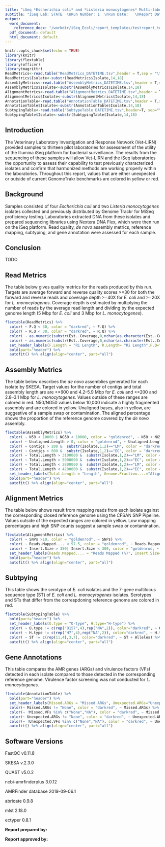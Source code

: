 ```yaml
---
title: "iSeq *Escherichia coli* and *Listeria monocytogenes* Multi-laboratory Validation"
subtitle: "iSeq Lab: STATE  \nRun Number: 1  \nRun Date:   \nReport Date: `r format(Sys.time(), '%B %d, %Y')`"
output:
  word_document: 
    reference_docx: "/workdir/iSeq_Ecoli/report_templates/testreport_template.docx"
  pdf_document: default
  html_document: default
---
```


```r
knitr::opts_chunk$set(echo = TRUE)
library(knitr)
library(flextable)
library(officer)
library(magrittr)
ReadMetrics<-read.table("ReadMetrics_DATETIME.tsv",header = T,sep = "\t",check.names=T)
ReadMetrics$Isolate<-substr(ReadMetrics$Isolate,14,18)
AssemblyMetrics<-read.table("AssemblyMetrics_DATETIME.tsv",header = T,sep = "\t",check.names=T)
AssemblyMetrics$Isolate<-substr(AssemblyMetrics$Isolate,14,18)
AlignmentMetrics<-read.table("AlignmentMetrics_DATETIME.tsv",header = T,sep = "\t",check.names=T)
AlignmentMetrics$Isolate<-substr(AlignmentMetrics$Isolate,14,18)
AnnotationTable<-read.table("AnnotationTable_DATETIME.tsv",header = T,sep = "\t",check.names=T)
AnnotationTable$Isolate<-substr(AnnotationTable$Isolate,14,18)
SubtypingTable<-read.table("SubtypeTable_DATETIME.tsv",header=T, sep="\t",check.names=T)
SubtypingTable$Isolate<-substr(SubtypingTable$Isolate,14,18)
```
## Introduction
The Veterinary Laboratory Investigation and Response Network (Vet-LIRN) provided samples to thirteen pilot laboratories for assessment of the utility of the Illumina iSeq platform for bacterial surveillance. The results from the sequencing of these samples will allow Vet-LIRN and the iSeq laboratories the opportunity to assess their capability to test previously characterized isolates and confirm that harmonized methods are working properly within the laboratories. Throughout this report, values that are either unexpected or outside of current GenomeTrakr benchmarks are colored in yellow or red.

## Background
Samples consisted of four *Escherichia coli* and two *Listeria monocytogenes* isolates collected and previously distributed by Genome Trackr for MiSeq proficiency testing. Laboratories extracted DNA from these isolates and prepared sequencing libraries using Nextera DNA Flex, which were then run on the iSeq platform. Read quality, *de novo* assembly metrics, reference mapping, subtyping, and gene annotation were assessed for each sample.

## Conclusion
TODO

## Read Metrics
The table below gives quality metrics for the reads produced by this run. Targets are average forward and reverse quality scores >=30 for both the forward and reverse reads and coverage depth >=40X  for *E. coli* and >=20X for *L. monocytogenes*. Coverage depth is estimated by multiplying the number of reads by the average read length and dividing by the expected genome length (5 Mbp for *E. coli* and 3 Mbp for *L. monocytogenes*). 
```r

flextable(ReadMetrics) %>% 
  color( ~ F.Q < 30, color = "darkred", ~ F.Q) %>%
  color( ~ R.Q < 30, color = "darkred", ~ R.Q) %>%
  color( ~ as.numeric(substr(Est..Coverage,0,nchar(as.character(Est..Coverage))-1))<40 & substr(Isolate,1,2)=="EC", color = "darkred", ~ Est..Coverage) %>%
  color( ~ as.numeric(substr(Est..Coverage,0,nchar(as.character(Est..Coverage))-1))<20 & substr(Isolate,1,2)=="LM", color = "darkred", ~ Est..Coverage) %>%
  set_header_labels(F.Length = "R1 Length", R.Length= "R2 Length",F.Q="R1 Quality", R.Q = "R2 Quality", Est..Coverage = "Est. Depth") %>%
  bold(part="header") %>%
  autofit() %>% align(align="center", part="all")
```


## Assembly Metrics
The table below describes the *de novo* assemblies generated for each isolate by SKESA. Target values for the number of contigs and total assembly length are are <=600 and 4.2--5.9 Mbp for *E. coli* and <=200 and 2.8--3.1 Mbp for *L. monocytogenes*. Values outside of these ranges are colored in red. N50/NG50 values below 10,000 indicate a highly fragmented assembly and are colored in yellow. Unaligned bases, also in yellow, are suggestive of a sample swap or contamination. The aligned percentage shows the proportion of the reference genome covered by the *de novo* assembly. 
```r

flextable(AssemblyMetrics) %>%
  color( ~ N50 < 10000 | NG50 < 10000, color = "goldenrod", ~ N50 + NG50) %>%
  color( ~ Unaligned.Length > 0, color = "goldenrod", ~ Unaligned.Length) %>%
  color( ~ Contigs > 200 &  substr(Isolate,1,2)=="LM", color = "darkred", ~ Contigs) %>%
  color( ~ Contigs > 600 &  substr(Isolate,1,2)=="EC", color = "darkred", ~ Contigs) %>%
  color( ~ Total.Length > 3100000 &  substr(Isolate,1,2)=="LM", color = "darkred", ~ Total.Length) %>%
  color( ~ Total.Length > 5900000 &  substr(Isolate,1,2)=="EC", color = "darkred", ~ Total.Length) %>%
  color( ~ Total.Length < 2800000 &  substr(Isolate,1,2)=="LM", color = "darkred", ~ Total.Length) %>%
  color( ~ Total.Length < 4200000 &  substr(Isolate,1,2)=="EC", color = "darkred", ~ Total.Length) %>%
  set_header_labels(Total.Length = "Length", Genome.Fraction....="Aligned Pct.", Unaligned.Length="Unaligned Bases") %>%
  bold(part="header") %>%
  autofit() %>% align(align="center", part="all")
```


## Alignment Metrics
The table below shows result from mapping reads from each isolate against the corresponding closed reference genome using the CFSAN SNP Pipeline. Values outside of the expected ranges are colored in yellow. Low mapping percentages and high SNP counts suggest a sample swap or contamination. 
```r

flextable(AlignmentMetrics) %>%
  color( ~ SNPs >10, color = "goldenrod", ~ SNPs) %>%
  color( ~ Reads.Mapped.... < 97.5, color = "goldenrod", ~ Reads.Mapped....) %>%
  color( ~ Insert.Size > 350| Insert.Size < 300, color = "goldenrod, ~ Insert.Size") %>%
  set_header_labels(Reads.Mapped.... = "Reads Mapped (%)", Insert.Size="Insert Size", Read.Depth="Read Depth") %>%
  bold(part="header") %>%
  autofit() %>% align(align="center", part="all")
```


## Subtpying
This table shows the serotype of *E. coli* isolates and the 7-gene multilocus sequence type (ST) of *E. coli* and *L. monocytogenes* isolates. Serotypes and STs that differ from the correspdoning reference genome are colored in red.
```r

flextable(SubtypingTable) %>%
  bold(part="header") %>%
  set_header_labels(O.type = "O-type", H.type="H-type") %>%
  color( ~ O.type != c(rep("O157",4),rep("NA",2)), color="darkred", ~ O.type) %>%
  color( ~ H.type != c(rep("H7",4),rep("NA",2)), color="darkred", ~ H.type) %>%
  color( ~ ST != c(rep(11,4),3,7), color="darkred", ~ ST + Alleles) %>%
  autofit() %>% align(align="center", part="all")
```


## Gene Annotations
This table compares the AMR genes (ARGs) and virulence factors (VFs) detected in each isolate compared to those detected in the corresponding reference genome. Virulence factor screening was not conducted for *L. monocytogenes*.
```r
flextable(AnnotationTable) %>%
  bold(part="header") %>%
  set_header_labels(Missed.ARGs = "Missed ARGs", Unexpected.ARGs="Unexpected ARGs",Missed.VFs = "Missed VFs", Unexpected.VFs="Unexpected VFs") %>%
  color(~ Missed.ARGs != "None", color = "darkred", ~ Missed.ARGs) %>%
  color(~ !Missed.VFs %in% c("None","NA"), color = "darkred", ~ Missed.VFs) %>%
  color(~ Unexpected.ARGs != "None", color = "darkred", ~ Unexpected.ARGs) %>%
  color(~ !Unexpected.VFs %in% c("None","NA"), color = "darkred", ~ Unexpected.VFs) %>%
  autofit() %>% align(align="center", part="all")
```

## Software Versions
FastQC v0.11.8

SKESA v.2.3.0

QUAST v5.0.2

ncbi-amrfinderplus 3.0.12

AMRFinder database 2019-09-06.1

abricate 0.9.8

mlst 2.18.0

ectyper 0.8.1



**Report prepared by:**

**Report approved by:**
